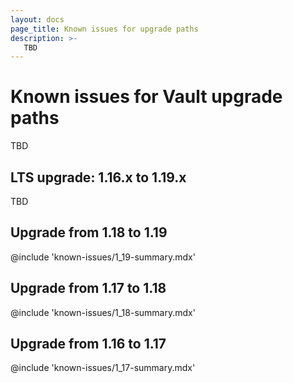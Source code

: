 ```yaml
---
layout: docs
page_title: Known issues for upgrade paths
description: >-
   TBD
---
```


# Known issues for Vault upgrade paths

TBD

## LTS upgrade: 1.16.x to 1.19.x



TBD

## Upgrade from 1.18 to 1.19

@include 'known-issues/1_19-summary.mdx'

## Upgrade from 1.17 to 1.18

@include 'known-issues/1_18-summary.mdx'

## Upgrade from 1.16 to 1.17

@include 'known-issues/1_17-summary.mdx'